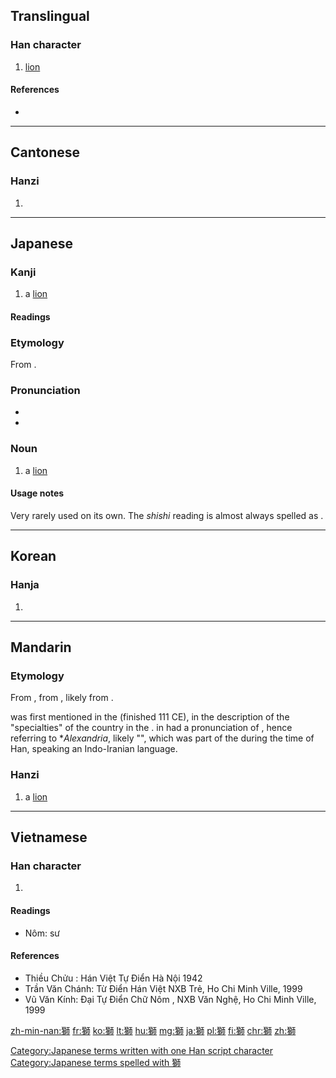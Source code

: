 {{also|狮}}
==Translingual==

===Han character===
{{Han char|rn=94|rad=犬|as=10|sn=13|four=4122<sub>7</sub>|canj=大竹竹口月 (KHHRB)}}

# [[lion]]

====References====
* {{Han ref|kx=0717.100|dkj=20609|dj=1128.250|hdz=21363.040|uh=7345|ud=29509|bh=B7E0|bd=47072}}

----

==Cantonese==

===Hanzi===
{{yue-hanzi|jyut=si1|y=si1|sim=狮}}

# {{defn|lang=yue|sort=犬10}}

----

==Japanese==

===Kanji===
{{ja-kanji|grade=n|rs=犬10}}

# a [[lion]]

====Readings====
{{ja-readings
|on=[[し]] (shi)
|kun=(''rare'') [[しし]] (shishi)
}}

===Etymology===
From {{etyl|ltc|ja|sort=し}}.

===Pronunciation===
* {{l|ja|sc=Latn|音読み|On'yomi}}
* {{IPA|lang=ja|[ɕi]}}

===Noun===
{{ja-noun|k|hira=し|rom=shi}}

# a [[lion]]

====Usage notes====
Very rarely used on its own.  The ''shishi'' reading is almost always spelled as {{l|ja|獅子}}.

[[Category:Japanese terms written with one Han script character]]
[[Category:Japanese terms spelled with 獅]]
----

==Korean==

===Hanja===
{{ko-hanja|hangeul=사|eumhun=|rv=sa|mr=sa|y=sa}}

# {{defn|lang=ko|sort=犬10}}

----

==Mandarin==

===Etymology===
From {{etyl|ltc|cmn}} {{IPAchar|/ʃɣiɪ/}}, from {{etyl|och|cmn}} {{IPAchar|/*srij/}}, likely from {{etyl|pal|cmn}} {{term|𐭱𐭩𐭥|tr=šēr|lang=pal|sc=Phli}}.

{{lang|und|sc=Hani|獅 / 獅子 / 師 / 師子}} was first mentioned in the ''{{w|Book of Han}}'' (finished 111 CE), in the description of the "specialties" of the {{lang|und|sc=Hani|[[烏弋山離]]}} country in the {{w|Western Regions}}.  {{lang|und|sc=Hani|烏弋山離}} in {{etyl|och|-}} had a pronunciation of {{IPAchar|/*ʔa lək sren raj/}}, hence referring to *''Alexandria'', likely "{{w|Alexandria Prophthasia}}", which was part of the {{w|Parthian Empire}} during the time of Han, speaking an Indo-Iranian language.

===Hanzi===
{{cmn-hanzi|sim=狮|pin=[[shī]] ([[shi1]])|wg=shih<sup>1</sup>}}

# a [[lion]]

----

==Vietnamese==

===Han character===
{{vi-hantu|sư|rs=犬10}}

# {{defn|lang=vi|sort=犬10}}

====Readings====
* Nôm: sư

====References====
* Thiều Chửu : Hán Việt Tự Điển  Hà Nội 1942
* Trần Văn Chánh: Từ Điển Hán Việt NXB Trẻ, Ho Chi Minh Ville, 1999
* Vũ Văn Kính: Đại Tự Điển Chữ Nôm , NXB Văn Nghệ, Ho Chi Minh Ville, 1999

[[zh-min-nan:獅]]
[[fr:獅]]
[[ko:獅]]
[[lt:獅]]
[[hu:獅]]
[[mg:獅]]
[[ja:獅]]
[[pl:獅]]
[[fi:獅]]
[[chr:獅]]
[[zh:獅]]